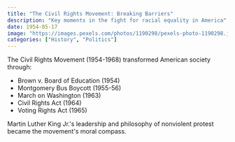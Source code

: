 ```yaml
---
title: "The Civil Rights Movement: Breaking Barriers"
description: "Key moments in the fight for racial equality in America"
date: 1954-05-17
image: "https://images.pexels.com/photos/1190298/pexels-photo-1190298.jpeg"
categories: ["History", "Politics"]
---
```


The Civil Rights Movement (1954-1968) transformed American society through:

- Brown v. Board of Education (1954)
- Montgomery Bus Boycott (1955-56)
- March on Washington (1963)
- Civil Rights Act (1964)
- Voting Rights Act (1965)

Martin Luther King Jr.'s leadership and philosophy of nonviolent protest became the movement's moral compass.
